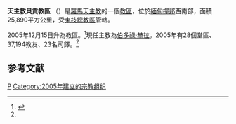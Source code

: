 {{Infobox Roman Catholic diocese
|Roman Catholic Diocese of = 天主教貝貢教區
|Latin name of diocese = Dioecesis Pekhonensis
|image = 
|caption = 
|location = [[緬甸|緬甸]]
|territory = 
|population = 37,194
|rite = [[罗马礼|罗马礼]]
|patron = 
|province = [[天主教東枝總教區|東枝]]
|established = 2005年
|cathedral = [[耶穌聖心座堂_(貝貢)|耶穌聖心座堂]]<ref name="fact">{{cite news|publisher=[[信仰通訊社|信仰通訊社]]|date=2005年12月15日|title=The Pope establishes new diocese of Pekhon and appoints first Bishop|url=http://www.fides.org/aree/news/newsdet.php?idnews=6403&lan=eng|deadurl=yes|archiveurl=https://web.archive.org/web/20070927203119/http://www.fides.org/aree/news/newsdet.php?idnews=6403&lan=eng|archivedate=2007年9月27日|accessdate=2011年2月4日}}</ref>
|co-cathedral =
|leadership = 主教
|website =
|pope = 
|metropolitan = 
|ordinary = [[伯多祿·赫拉|伯多祿·赫拉]]
|coadjutor archbishop =
|coadjutor bishop =
|auxiliary =
|emeritus =
}}

'''天主教貝貢教區''' （{{lang-la|Dioecesis Pekhonensis}}）是[[羅馬天主教|羅馬天主教]]的一個[[教區|教區]]，位於[[緬甸|緬甸]][[撣邦|撣邦]]西南部，面積25,890平方公里，受[[天主教東枝總教區|東枝總教區]]管轄。

2005年12月15日升為教區。<ref name="dio">{{cite journal
|journal=[[宗座公報|宗座公報]]
|publisher=梵蒂岡出版社
|date=2005年12月15日
|volume=98
|title=PEKHONENSIS In Myanmar nova conditur dioecesis Pekhonensi
|page=5
|url=http://www.vatican.va/archive/aas/documents/AAS%2098%20%5B2005%5D%20-%20ocr.pdf
|access-date=2011年2月4日
|archive-date=2016年3月4日
|archive-url=https://web.archive.org/web/20160304193246/http://www.vatican.va/archive/aas/documents/AAS%2098%20%5B2005%5D%20-%20ocr.pdf
|dead-url=no
}}</ref>現任主教為[[伯多祿·赫拉|伯多祿·赫拉]]。2005年有28個堂區、37,194教友、23名司鐸。<ref name="fact"/>

==参考文献==
<div class="references-small">
<references></references>
</div>

{{緬甸天主教教區}}

[[Category:緬甸天主教教區|P]]
[[Category:2005年建立的宗教组织|Category:2005年建立的宗教组织]]